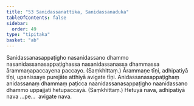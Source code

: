 ```yaml
---
title: "53 Sanidassanattika, Sanidassanaduka"
tableOfContents: false
sidebar:
  order: 49
type: "tipitaka"
basket: "ab"
---
```



<DynamicBreadcrumb />

<Division number="96">

<Paragraph number="237">
Sanidassanasappaṭigho nasanidassano dhammo nasanidassanasappaṭighassa nasanidassanassa dhammassa ārammaṇapaccayena paccayo. (Saṃkhittaṃ.) Ārammaṇe tīṇi, adhipatiyā tīṇi, upanissaye purejāte atthiyā avigate tīṇi.
</Paragraph>

<Paragraph number="238">
Anidassanasappaṭighaṃ anidassanaṃ dhammaṃ paṭicca naanidassanasappaṭigho naanidassano dhammo uppajjati hetupaccayā. (Saṃkhittaṃ.) Hetuyā nava, adhipatiyā nava …pe…  avigate nava.
</Paragraph>
</Division>
